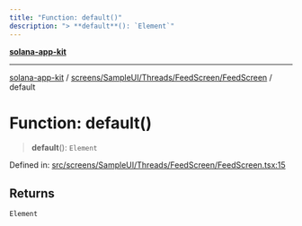 ```yaml
---
title: "Function: default()"
description: "> **default**(): `Element`"
---
```


[**solana-app-kit**](../../../../../../README.mdx)

***

[solana-app-kit](../../../../../../README.mdx) / [screens/SampleUI/Threads/FeedScreen/FeedScreen](../README.mdx) / default

# Function: default()

> **default**(): `Element`

Defined in: [src/screens/SampleUI/Threads/FeedScreen/FeedScreen.tsx:15](https://github.com/SendArcade/solana-social-starter/blob/b27156124ee1831d644b1af765e8d55a2885cd4f/src/screens/SampleUI/Threads/FeedScreen/FeedScreen.tsx#L15)

## Returns

`Element`
